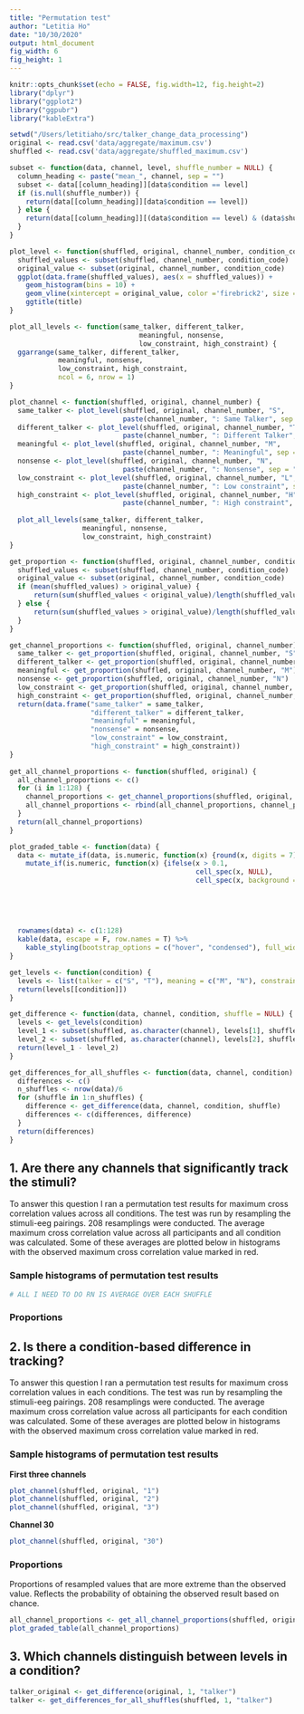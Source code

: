 ```yaml
---
title: "Permutation test"
author: "Letitia Ho"
date: "10/30/2020"
output: html_document
fig_width: 6
fig_height: 1
---
```


```r
knitr::opts_chunk$set(echo = FALSE, fig.width=12, fig.height=2)
library("dplyr")
library("ggplot2")
library("ggpubr")
library("kableExtra")
```

```r
setwd("/Users/letitiaho/src/talker_change_data_processing")
original <- read.csv('data/aggregate/maximum.csv')
shuffled <- read.csv('data/aggregate/shuffled_maximum.csv')
```

```r
subset <- function(data, channel, level, shuffle_number = NULL) {
  column_heading <- paste("mean_", channel, sep = "")
  subset <- data[[column_heading]][data$condition == level]
  if (is.null(shuffle_number)) {
    return(data[[column_heading]][data$condition == level])
  } else {
    return(data[[column_heading]][(data$condition == level) & (data$shuffle_number == shuffle_number)])
  }
}

plot_level <- function(shuffled, original, channel_number, condition_code, title) {
  shuffled_values <- subset(shuffled, channel_number, condition_code)
  original_value <- subset(original, channel_number, condition_code)
  ggplot(data.frame(shuffled_values), aes(x = shuffled_values)) +
    geom_histogram(bins = 10) +
    geom_vline(xintercept = original_value, color ='firebrick2', size = 2) +
    ggtitle(title)
}

plot_all_levels <- function(same_talker, different_talker, 
                                meaningful, nonsense,
                                low_constraint, high_constraint) {
  ggarrange(same_talker, different_talker, 
            meaningful, nonsense,
            low_constraint, high_constraint,
            ncol = 6, nrow = 1)
}

plot_channel <- function(shuffled, original, channel_number) {
  same_talker <- plot_level(shuffled, original, channel_number, "S", 
                            paste(channel_number, ": Same Talker", sep = ""))
  different_talker <- plot_level(shuffled, original, channel_number, "T",
                            paste(channel_number, ": Different Talker", sep = ""))
  meaningful <- plot_level(shuffled, original, channel_number, "M",
                            paste(channel_number, ": Meaningful", sep = ""))
  nonsense <- plot_level(shuffled, original, channel_number, "N",
                            paste(channel_number, ": Nonsense", sep = ""))
  low_constraint <- plot_level(shuffled, original, channel_number, "L",
                            paste(channel_number, ": Low constraint", sep = ""))
  high_constraint <- plot_level(shuffled, original, channel_number, "H",
                            paste(channel_number, ": High constraint", sep = ""))
  
  plot_all_levels(same_talker, different_talker, 
                  meaningful, nonsense,
                  low_constraint, high_constraint)
}

get_proportion <- function(shuffled, original, channel_number, condition_code) {
  shuffled_values <- subset(shuffled, channel_number, condition_code)
  original_value <- subset(original, channel_number, condition_code)
  if (mean(shuffled_values) > original_value) {
      return(sum(shuffled_values < original_value)/length(shuffled_values))
  } else {
      return(sum(shuffled_values > original_value)/length(shuffled_values))
  }
}

get_channel_proportions <- function(shuffled, original, channel_number) {
  same_talker <- get_proportion(shuffled, original, channel_number, "S")
  different_talker <- get_proportion(shuffled, original, channel_number, "T")
  meaningful <- get_proportion(shuffled, original, channel_number, "M")
  nonsense <- get_proportion(shuffled, original, channel_number, "N")
  low_constraint <- get_proportion(shuffled, original, channel_number, "L")
  high_constraint <- get_proportion(shuffled, original, channel_number, "H")
  return(data.frame("same_talker" = same_talker,
                    "different_talker" = different_talker,
                    "meaningful" = meaningful,
                    "nonsense" = nonsense,
                    "low_constraint" = low_constraint,
                    "high_constraint" = high_constraint))
}
  
get_all_channel_proportions <- function(shuffled, original) {
  all_channel_proportions <- c()
  for (i in 1:128) {
    channel_proportions <- get_channel_proportions(shuffled, original, as.character(i))
    all_channel_proportions <- rbind(all_channel_proportions, channel_proportions)
  }
  return(all_channel_proportions)
}

plot_graded_table <- function(data) {
  data <- mutate_if(data, is.numeric, function(x) {round(x, digits = 7)}) %>%
    mutate_if(is.numeric, function(x) {ifelse(x > 0.1,
                                              cell_spec(x, NULL),
                                              cell_spec(x, background = spec_color(x,
                                                                                   direction = 1,
                                                                                   begin = 0.65,
                                                                                   end = 1,
                                                                                   option = "B",
                                                                                   scale_from = c(0,0.1))))})
  rownames(data) <- c(1:128)
  kable(data, escape = F, row.names = T) %>%
    kable_styling(bootstrap_options = c("hover", "condensed"), full_width = F)
}

get_levels <- function(condition) {
  levels <- list(talker = c("S", "T"), meaning = c("M", "N"), constraint = c("L", "H"))
  return(levels[[condition]])
}

get_difference <- function(data, channel, condition, shuffle = NULL) {
  levels <- get_levels(condition)
  level_1 <- subset(shuffled, as.character(channel), levels[1], shuffle) 
  level_2 <- subset(shuffled, as.character(channel), levels[2], shuffle) 
  return(level_1 - level_2)
}

get_differences_for_all_shuffles <- function(data, channel, condition) {
  differences <- c()
  n_shuffles <- nrow(data)/6
  for (shuffle in 1:n_shuffles) {
    difference <- get_difference(data, channel, condition, shuffle)
    differences <- c(differences, difference)
  }
  return(differences)
}
```

## 1. Are there any channels that significantly track the stimuli?

To answer this question I ran a permutation test results for maximum cross correlation values across all conditions. The test was run by resampling the stimuli-eeg pairings. 208 resamplings were conducted. The average maximum cross correlation value across all participants and all condition was calculated. Some of these averages are plotted below in histograms with the observed maximum cross correlation value marked in red.

### Sample histograms of permutation test results

```r
# ALL I NEED TO DO RN IS AVERAGE OVER EACH SHUFFLE
```

### Proportions





## 2. Is there a condition-based difference in tracking?

To answer this question I ran a permutation test results for maximum cross correlation values in each conditions. The test was run by resampling the stimuli-eeg pairings. 208 resamplings were conducted. The average maximum cross correlation value across all participants for each condition was calculated. Some of these averages are plotted below in histograms with the observed maximum cross correlation value marked in red.

### Sample histograms of permutation test results

**First three channels**

```r
plot_channel(shuffled, original, "1")
plot_channel(shuffled, original, "2")
plot_channel(shuffled, original, "3")
```

**Channel 30**

```r
plot_channel(shuffled, original, "30")
```

### Proportions

Proportions of resampled values that are more extreme than the observed value. Reflects the probability of obtaining the observed result based on chance.

```r
all_channel_proportions <- get_all_channel_proportions(shuffled, original)
plot_graded_table(all_channel_proportions)
```





## 3. Which channels distinguish between levels in a condition?

```r
talker_original <- get_difference(original, 1, "talker")
talker <- get_differences_for_all_shuffles(shuffled, 1, "talker")
```

